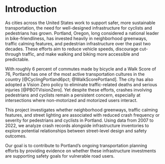# Introduction

As cities across the United States work to support safer, more sustainable transportation, the need for well-designed infrastructure for cyclists and pedestrians has grown. Portland, Oregon, long considered a national leader in bike-friendliness, has invested heavily in neighborhood greenways, traffic calming features, and pedestrian infrastructure over the past two decades. These efforts aim to reduce vehicle speeds, discourage cut-through traffic, and make walking and biking more accessible and predictable.

With roughly 6 percent of commutes made by bicycle and a Walk Score of 76, Portland has one of the most active transportation cultures in the country [@CyclingPortland6pct; @WalkScorePortland]. The city has also adopted a Vision Zero policy to eliminate traffic-related deaths and serious injuries [@PBOTVisionZero]. Yet despite these efforts, crashes involving pedestrians and cyclists remain a persistent concern, especially at intersections where non-motorized and motorized users interact.

This project investigates whether neighborhood greenways, traffic calming features, and street lighting are associated with reduced crash frequency or severity for pedestrians and cyclists in Portland. Using data from 2007 to 2022, we analyze crash records alongside infrastructure inventories to explore potential relationships between street-level design and safety outcomes.

Our goal is to contribute to Portland’s ongoing transportation planning efforts by providing evidence on whether these infrastructure investments are supporting safety goals for vulnerable road users.
